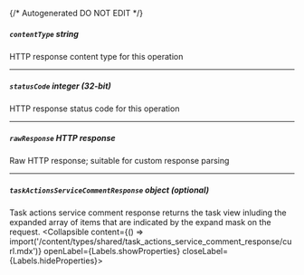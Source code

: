 {/* Autogenerated DO NOT EDIT  */}

##### `contentType` _string_
HTTP response content type for this operation

---
##### `statusCode` _integer (32-bit)_
HTTP response status code for this operation

---
##### `rawResponse` _HTTP response_
Raw HTTP response; suitable for custom response parsing

---
##### `taskActionsServiceCommentResponse` _object (optional)_
Task actions service comment response returns the task view inluding the expanded array of items that are indicated by the expand mask on the request.
<Collapsible content={() => import('/content/types/shared/task_actions_service_comment_response/curl.mdx')} openLabel={Labels.showProperties} closeLabel={Labels.hideProperties}>
</Collapsible>



